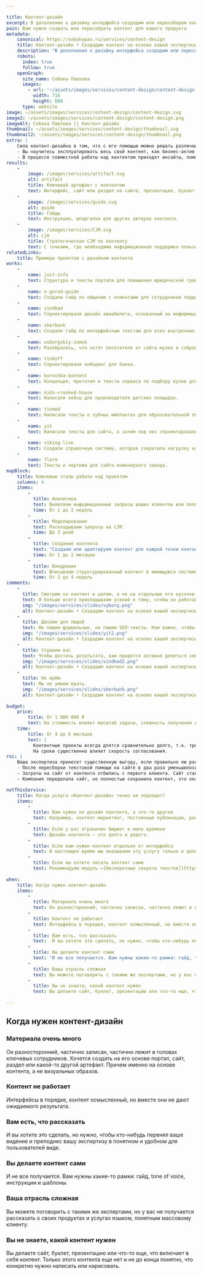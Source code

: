 ```yaml
---

title: Контент-дизайн
excerpt: В дополнение к дизайну интерфейса создадим или пересоберем контент любой сложности (от текстов до чертежей). Мы найдем способ использовать контент для решения конкретных бизнес-задач.
pain: Вам нужно создать или пересобрать контент для вашего продукта
metadata:
    canonical: https://sobakapav.ru/services/content-design
    title: Контент-дизайн • Создадим контент на основе вашей экспертизы
    description: "В дополнение к дизайну интерфейса создадим или пересоберем онтент любой сложности (от текстов до чертежей). Мы найдем способ использовать контент для решения конкретных бизнес-задач."
    robots:
      index: true
      follow: true
    openGraph:
      site_name: Собака Павлова
      images:
        - url: '~/assets/images/services/content-design/content-design.svg'
          width: 716
          height: 600
      type: website
image: ~/assets/images/services/content-design/content-design.svg
image2: ~/assets/images/services/content-design/content-design.png
imageAlt: Собака Павлова || Контент-дизайн
thumbnail: ~/assets/images/services/content-design/thumbnail.svg
thumbnail2: ~/assets/images/services/content-design/thumbnail.png
extra: |
    Сила контент-дизайна в том, что с его помощью можно решать различные и не всегда очевидные задачи.
    - Вы научитесь эксплуатировать весь свой контент, как бизнес-актив. Не как разрозненный набор единиц контента, а как цельный инструмент поддержки и развития бизнеса.
    - В процессе совместной работы над контентом приходят инсайты, помогающие доформировать продукт, позиционирование, представление потребностях клиента. Это случается не всегда, но это то, что говорят наши клиенты.
results:
    -
        image: /images/services/artifact.svg
        alt: artifact
        title: Ключевой артефакт с контентом
        text: Интерфейс, сайт или раздел на сайте, презентация, буклет и т.д.
    -
        image: /images/services/guide.svg
        alt: guide
        title: Гайды
        text: Инструкции, шпаргалки для других авторов контента.
    -
        image: /images/services/CJM.svg
        alt: cjm
        title: Стратегическая CJM по контенту
        text: С точками, где необходима информационная поддержка пользователя.                                             
relatedLinks:
    title: Примеры проектов с дизайном контента
works:
    -
        name: just-info
        text: Структура и тексты портала для повышения юридической грамотности.
    -
        name: e-gorod-guide
        text: Создали гайд по общению с клиентами для сотрудников поддержки.
    -
        name: sindbad
        text: Спроектировали дизайн авиабилета, основанный на информационных запросах пассажиров.
    -
        name: sberbank
        text: Создали гайд по интерфейсным текстам для всех внутренних интерфейсов банка.
    -
        name: vuborgskiy-zamok
        text: Разобрались, что хотят посетители от сайта музея и собрали информационный сайт.
    -
        name: tinkoff
        text: Спроектировали онбодинг для банка.
    -
        name: korochka-kontent
        text: Концепция, прототип и тексты сервиса по подбору вузов для абитуриентов.
    -
        name: kids-crooked-house
        text: Написали кейсы для производителя детских площадок.
    -
        name: tiomed
        text: Написали тексты о зубных имплантах для образовательной платформы.
    -
        name: yit
        text: Написали тексты для сайта, а затем под них спроектировали интерфейс.
    -
        name: viking-line
        text: Создали справочную систему, которая сократила нагрузку на службу поддержки компании.  
    -
        name: flarm
        text: Тексты и чертежи для сайта инженерного завода.
mapBlock:
    title: Ключевые этапы работы над проектом
    columns: 4
    items:
        -
          title: Аналитика
          text: Выявляем информационные запросы ваших клиентов или пользователей в контексте их жизненных ситуаций и сценариев.
          time: От 1 до 2 недель
        -
          title: Моделирование
          text: Раскладываем запросы на CJM.
          time: До 3 дней
        -
          title: Создание контента
          text: "Создаем или адаптируем контент для каждой точки контакта в необходимом формате. Микротексты, тексты, визуализация, видео и т.д."
          time: От 1 до 2 месяцев
        -
          title: Внедрение
          text: Вписываем структурированный контент в имеющуюся систему или создадим дизайн на основе контента. 
          time: От 2 до 4 недель
comments:
    -
      title: Смотрим на контент в целом, а не на отдельные его кусочки
      text: И больше всего прикладываем усилий к тому, чтобы он работал целиком, как единый инструмент достижения бизнес-целей.
      img: "/images/services/slides/vyborg.png"
      alt: Контент-дизайн • Создадим контент на основе вашей экспертизы
    -
      title: Делаем для людей
      text: Не пишем формальные, не пишем SEO-тексты. Нам важно, чтобы с результатом нашей работы взаимодействовал клиент, не поисковая система.
      img: "/images/services/slides/yit2.png"
      alt: Контент-дизайн • Создадим контент на основе вашей экспертизы
    -
      title: Слушаем вас
      text: Чтобы достичь результата, вам придется активно делиться собственной экспертизой, основой для будущего контента. Это большая работа, и мы не сможем сделать ее за вас.
      img: "/images/services/slides/sindbad2.png"
      alt: Контент-дизайн • Создадим контент на основе вашей экспертизы
    -
      title: Не врём
      text: Мы не умеем врать.
      img: "/images/services/slides/sberbank.png"
      alt: Контент-дизайн • Создадим контент на основе вашей экспертизы
    
budget:
    price:
        title: От 1 000 000 ₽
        text: На стоимость влияет масштаб задачи, сложность получения информации от экспертов и респондентов, наличие и готовность вашей технологической системы к интеграции контента.
    time:
        title: От 4 до 6 месяцев
        text: |
          Контентные проекты всегда длятся сравнительно долго, т.к. требуют от участников вникать в детали и осмыслять их.
          На сроки существенно влияет скорость согласования.
roi: |
    Ваша экспертиза принесет существенную выгоду, если правильно ею распорядиться. Вот несколько примеров из нашего опыта.
    - После пересборки текстовой помощи на сайте в два раза уменьшилось количество запросов в службу поддержки. 
    - Затраты на сайт от контента отбились с первого клиента. Сайт стал стандартом отрасли, цитаты из него используют в тендерах, что автоматически приводит к выигрышу.
    - Компания переделала сайт, но полностью сохранила контент, это оказалось долгосрочной инвестицией.

notThisService:
    title: Когда услуга «Контент-дизайн» точно не подходит?
    items:
        -
          title: Вам нужен не дизайн контента, а что-то другое
          text: Например, контент-маркетинг, постоянные публикации, рассылка, ведение блога или просто большой объема текста без заботы о том, что кто-то будет его читать и пытаться понять. Тогда вам попросту не к нам.
        -
          title: Если у вас ограничен бюджет и мало времени
          text: Дизайн контента — это долго и дорого.
        -
          title: Если вам нужен контент отдельно от интерфейса 
          text: В настоящее время мы оказываем эту услугу только в дополнение к дизайну или редизайну интерфейсов.
        -
          title: Если вы хотите писать контент сами
          text: Рекомендуем модуль «[Несекретные секреты текстов](https://www.eduhund.ru/program/text)» дизайн-задачника.
        
when:
    title: Когда нужен контент-дизайн
    items:
        -
          title: Материала очень много
          text: Он разносторонний, частично записан, частично лежит в головах ключевых сотрудников. Хочется создать на его основе портал, сайт, раздел или какой-то другой артефакт. Причем именно на основе контента, а не визуальных образов.
        -
          title: Контент не работает
          text: Интерфейсы в порядке, контент осмысленный, но вместе они не дают ожидаемого результата.
        -
          title: Вам есть, что рассказать
          text:  И вы хотите это сделать, но нужно, чтобы кто-нибудь перенял ваше видение и преподнес вашу экспертизу в понятном и удобном для пользователей виде.    
        -
          title: Вы делаете контент сами
          text: "И не все получается. Вам нужны какие-то рамки: гайд, tone of voice, инструкции и шаблоны."
        -
          title: Ваша отрасль сложная
          text: Вы можете поговорить с такими же экспертами, но у вас не получается рассказать о своих продуктах и услугах языком, понятным массовому клиенту.
        -
          title: Вы не знаете, какой контент нужен
          text: Вы делаете сайт, буклет, презентацию или что-то еще, что включает в себя контент. Только этого контента еще нет и не до конца понятно, что конкретно нужно написать или нарисовать.
      
---
```


## Когда нужен контент-дизайн

### Материала очень много

Он разносторонний, частично записан, частично лежит в головах ключевых сотрудников. Хочется создать на его основе портал, сайт, раздел или какой-то другой артефакт. Причем именно на основе контента, а не визуальных образов.

### Контент не работает

Интерфейсы в порядке, контент осмысленный, но вместе они не дают ожидаемого результата.

### Вам есть, что рассказать

И вы хотите это сделать, но нужно, чтобы кто-нибудь перенял ваше видение и преподнес вашу экспертизу в понятном и удобном для пользователей виде.

### Вы делаете контент сами

И не все получается. Вам нужны какие-то рамки: гайд, tone of voice, инструкции и шаблоны.

### Ваша отрасль сложная

Вы можете поговорить с такими же экспертами, но у вас не получается рассказать о своих продуктах и услугах языком, понятным массовому клиенту.

### Вы не знаете, какой контент нужен

Вы делаете сайт, буклет, презентацию или что-то еще, что включает в себя контент. Только этого контента еще нет и не до конца понятно, что конкретно нужно написать или нарисовать.

